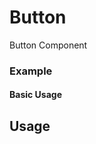 
<Meta of={Button} title="Button" />

# Button

Button Component

### Example

#### Basic Usage

<Canvas of={Button.Defaults} />
<Canvas of={Button.Informative} />
<Canvas of={Button.Negative} />
<Canvas of={Button.Positive} />
<Canvas of={Button.Notice} />
<Canvas of={Button.Disable} />

<Canvas of={Button.DefaultOutlined} />
<Canvas of={Button.InformativeOutlined} />
<Canvas of={Button.NegativeOutlined} />
<Canvas of={Button.PositiveOutlined} />
<Canvas of={Button.NoticeOutlined} />
<Canvas of={Button.DisableOutlined} />

## Usage

```ts
import { Button } from "sld-ui";

const Example = () => {
	return (
		<div>
			<Button text="Click ME !!!" backgroundTheme="accent" />
		</div>
	);
};

export default Example;
```
